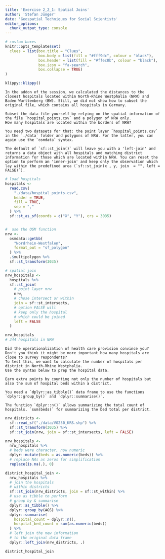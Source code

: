 ```yaml
---
title: 'Exercise 2_2_1: Spatial Joins'
author: 'Stefan Jünger'
date: 'Geospatial Techniques for Social Scientists'
editor_options: 
  chunk_output_type: console
---
```


```r
# custom boxes
knitr::opts_template$set(
  clues = list(box.title = "Clues",
               box.body = list(fill = "#fff9dc", colour = "black"),
               box.header = list(fill = "#ffec8b", colour = "black"),
               box.icon = "fa-search",
               box.collapse = TRUE)
)
```

```r
klippy::klippy()
```


```block
In the addon of the session, we calculated the distances to the closest hospitals located within North-Rhine Westphalia (NRW) and Baden Wurttemberg (BW). Still, we did not show how to subset the original file, which contains all hospitals in Germany.

Subset the data file yourself by relying on the spatial information of the file `hospital_points.csv` and a polygon of NRW only.
How many hospitals are located within the borders of NRW?
```

```block
You need two datasets for that: the point layer `hospital_points.csv` in the `./data` folder and polygons of NRW. For the latter, you can again use the `osmdata` syntax.
```

```block
The default of `sf::st_join()` will leave you with a 'left-join' and returns a data object with all hospitals and matching district information for those which are located within NRW. You can reset the option to perform an 'inner-join' and keep only the observation which lay within the predefined area (`sf::st_join(x , y, join  = "", left = FALSE)`).

```

```r
# load hospitals
hospitals <- 
  read.csv(
    "./data/hospital_points.csv", 
    header = TRUE, 
    fill = TRUE, 
    sep = ","
  ) %>%
  sf::st_as_sf(coords = c("X", "Y"), crs = 3035)


#  use the OSM function
nrw <-
  osmdata::getbb(
    "Nordrhein-Westfalen", 
    format_out = "sf_polygon"
  ) %>% 
  .$multipolygon %>% 
  sf::st_transform(3035)

# spatial join
nrw_hospitals <-
  hospitals %>% 
  sf::st_join(
    # point layer nrw
    nrw, 
    # chose intersect or within
    join = sf::st_intersects,
    # option FALSE will 
    # keep only the hospital 
    # which could be joined
    left = FALSE
  )

nrw_hospitals
# 344 hospitals in NRW
```


```block
Did the operationalization of health care provision convince you? Don't you think it might be more important how many hospitals are close to survey respondents?
To test this, we want to calculate the number of hospitals per district in North-Rhine Westphalia.
Use the syntax below to prep the hospital data.

Earn extra points by counting not only the number of hospitals but also the sum of hospital beds within a district.
```

```block
You need a `dplyr::as_tibble()` data frame to use the functions `dplyr::group_by()` and `dplyr::summarise()`.
```

```block
The function `dplyr::n()` allows summarizing the total count of hospitals. `sum(beds)` for summarizing the bed total per district.
```

```r
nrw_districts <- 
  sf::read_sf("./data/VG250_KRS.shp") %>% 
  sf::st_transform(3035) %>% 
  sf::st_join(nrw, join = sf::st_intersects, left = FALSE)

nrw_hospitals <-  
  nrw_hospitals %>% 
  # beds were character, now numeric
  dplyr::mutate(beds = as.numeric(beds)) %>%
  # replace NAs as zeros for simplification
  replace(is.na(.), 0)

district_hospital_join <-
  nrw_hospitals %>% 
  # join the hospitals 
  # within districts
  sf::st_join(nrw_districts, join = sf::st_within) %>% 
  # use as tibble to perform
  # group by & summarise
  dplyr::as_tibble() %>% 
  dplyr::group_by(AGS) %>% 
  dplyr::summarise(
    hospital_count = dplyr::n(), 
    hospital_bed_count = sum(as.numeric(beds))
  ) %>% 
  # left join the new information
  # to the original data frame
  dplyr::left_join(nrw_districts, .)

district_hospital_join 
```

